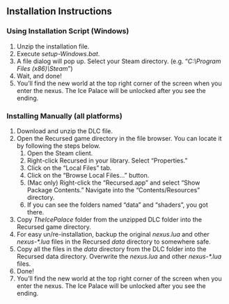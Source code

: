 ## Installation Instructions
### Using Installation Script (Windows)
1. Unzip the installation file.
2. Execute _setup-Windows.bat_.
3. A file dialog will pop up. Select your Steam directory.
    (e.g. “_C:&#8203;\\Program Files (x86)&#8203;\Steam_”)
4. Wait, and done!
5. You’ll find the new world at the top right corner of the screen when you enter the nexus.
    The Ice Palace will be unlocked after you see the ending.

### Installing Manually (all platforms)
1. Download and unzip the DLC file.
2. Open the Recursed game directory in the file browser. You can locate it by following the steps below.
    1. Open the Steam client.
    2. Right-click Recursed in your library. Select “Properties.”
    3. Click on the “Local Files” tab.
    4. Click on the “Browse Local Files...” button.
    5. (Mac only) Right-click the “Recursed.app” and select “Show Package Contents.”
        Navigate into the “Contents/Resources” directory.
    6. If you can see the folders named “data” and “shaders”, you got there.
3. Copy _TheIcePalace_ folder from the unzipped DLC folder into the Recursed game directory.
4. For easy un/re-installation, backup the original _nexus.lua_ and other _nexus-\*.lua_ files
    in the Recursed _data_ directory to somewhere safe.
5. Copy all the files in the _data_ directory from the DLC folder into the Recursed data directory.
    Overwrite the _nexus.lua_ and other _nexus-\*.lua_ files.
7. Done!
8. You’ll find the new world at the top right corner of the screen when you enter the nexus.
    The Ice Palace will be unlocked after you see the ending.
